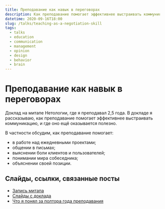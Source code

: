 ```yaml
---
title: Преподавание как навык в переговорах
description: Как преподавание помогает эффективнее выстраивать коммуникацию, и где оно ещё оказывается полезно.
datetime: 2020-09-16T18:00
slug: /talks/teaching-as-a-negotiation-skill
tags:
  - talks
  - education
  - communication
  - management
  - opinion
  - design
  - behavior
  - brain
---
```


# Преподавание как навык в переговорах

Доклад на митапе Нетологии, где я преподавал 2,5 года. В докладе я рассказываю, как преподавание помогает эффективнее выстраивать коммуникацию, и где оно ещё оказывается полезно.

В частности обсудим, как преподавание помогает:

- в работе над ежедневными проектами;
- общении в письмах;
- выяснении боли клиентов и пользователей;
- понимании мира собеседника;
- объяснении своей позиции.

## Слайды, ссылки, связанные посты

- [Запись митапа](https://drive.google.com/file/d/1TB2IDZC3ZBVMNQKSHZF2gP-peEKAHS9v/view)
- [Слайды с доклада](https://bespoyasov.ru/slides/teaching-as-a-negotiation-skill/)
- [Что я понял за полтора года преподавания](/blog/one-and-a-half-year-of-teaching)
